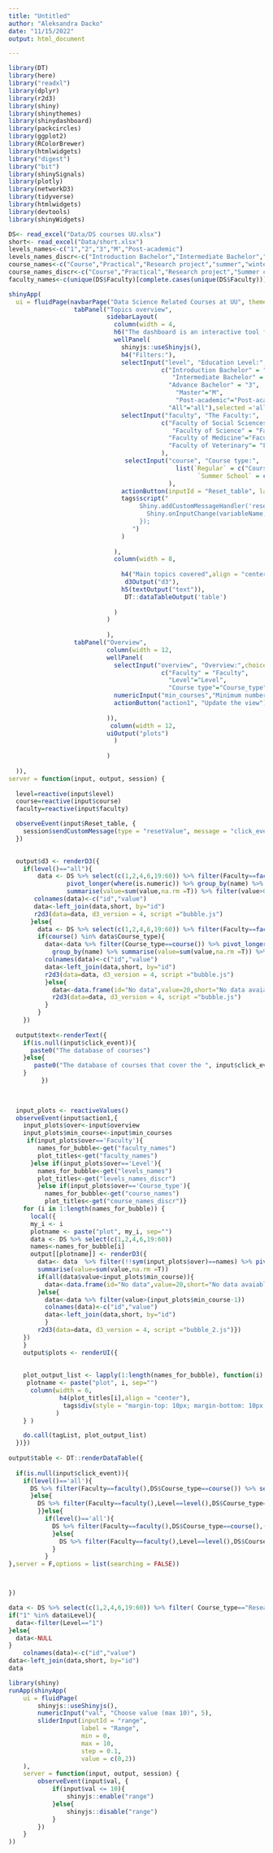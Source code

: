 ```yaml
---
title: "Untitled"
author: "Aleksandra Dacko"
date: "11/15/2022"
output: html_document

---
```


```r
library(DT)
library(here)
library("readxl")
library(dplyr)
library(r2d3)
library(shiny)
library(shinythemes)
library(shinydashboard)
library(packcircles)
library(ggplot2)
library(RColorBrewer)
library(htmlwidgets)
library("digest")
library("bit")
library(shinySignals)
library(plotly)
library(networkD3)
library(tidyverse)
library(htmlwidgets)
library(devtools)
library(shinyWidgets)
```


```r
DS<- read_excel("Data/DS courses UU.xlsx")
short<- read_excel("Data/short.xlsx")
levels_names<-c("1","2","3","M","Post-academic")
levels_names_discr<-c("Introduction Bachelor","Intermediate Bachelor","Advance Bachelor","Master","Post-academic")
course_names<-c("Course","Practical","Research project","summer","winter","online")
course_names_discr<-c("Course","Practical","Research project","Summer courses","Winter courses","Online")
faculty_names<-c(unique(DS$Faculty)[complete.cases(unique(DS$Faculty))])
```


```r

shinyApp(
  ui = fluidPage(navbarPage("Data Science Related Courses at UU", theme = shinytheme("paper"),
                  tabPanel("Topics overview",
                           sidebarLayout(
                             column(width = 4,
                             h6("The dashboard is an interactive tool for exploring Utrecht University's data science courses."),
                             wellPanel(
                               shinyjs::useShinyjs(),
                               h4("Filters:"), 
                               selectInput("level", "Education Level:",choices = 
                                          c("Introduction Bachelor" = "1",
                                             "Intermediate Bachelor" =  "2" ,
                                            "Advance Bachelor" = "3",
                                              "Master"="M",
                                              "Post-academic"="Post-academic",
                                            "All"="all"),selected ='all'),
                               selectInput("faculty", "The Faculty:",
                                          c("Faculty of Social Sciences" = "Faculty of Social Sciences",
                                             "Faculty of Science" = "Faculty of Science",
                                            "Faculty of Medicine"="Faculty of Medicine",
                                            "Faculty of Veterinary"= "Faculty of Veterinary Medicine")
                                          ),
                                selectInput("course", "Course type:",
                                              list(`Regular` = c("Course","Practical","Research project"),
                                                    `Summer School` = c("summer","winter","online"))
                                            ),
                               actionButton(inputId = "Reset_table", label = "Reset table"),
                               tags$script("
                                    Shiny.addCustomMessageHandler('resetValue', function(variableName) {
                                      Shiny.onInputChange(variableName, null);
                                    });
                                  ")
                               )
                               
                             ),
                             column(width = 8,
                                  
                               h4("Main topics covered",align = "center"),
                                d3Output("d3"),
                               h5(textOutput("text")),
                                DT::dataTableOutput('table')
                               
                             )
                           )
                             
                           ),
                  tabPanel("Overview",
                           column(width = 12,
                           wellPanel(
                             selectInput("overview", "Overview:",choices = 
                                          c("Faculty" = "Faculty",
                                            "Level"="Level",
                                            "Course type"="Course_type")),
                             numericInput("min_courses","Minimum number of courses: ",min = 1,max=120,value = 1),
                             actionButton("action1", "Update the view")
     
                           )),
                            column(width = 12,
                           uiOutput("plots")
                             )
                             
                           )
                 
  )),
server = function(input, output, session) { 
  
  level=reactive(input$level)
  course=reactive(input$course)
  faculty=reactive(input$faculty)

  observeEvent(input$Reset_table, {
    session$sendCustomMessage(type = "resetValue", message = "click_event")
  })
      

  output$d3 <- renderD3({
    if(level()=="all"){
        data <- DS %>% select(c(1,2,4,6,19:60)) %>% filter(Faculty==faculty(),Course_type==course()) %>%
                pivot_longer(where(is.numeric)) %>% group_by(name) %>% 
                summarise(value=sum(value,na.rm =T)) %>% filter(value>0)
       colnames(data)<-c("id","value")
       data<-left_join(data,short, by="id")
       r2d3(data=data, d3_version = 4, script ="bubble.js")
      }else{
        data <- DS %>% select(c(1,2,4,6,19:60)) %>% filter(Faculty==faculty(),Level==level())
        if(course() %in% data$Course_type){
          data<-data %>% filter(Course_type==course()) %>% pivot_longer(where(is.numeric)) %>%
            group_by(name) %>% summarise(value=sum(value,na.rm =T)) %>% filter(value>0)
          colnames(data)<-c("id","value")
          data<-left_join(data,short, by="id")
          r2d3(data=data, d3_version = 4, script ="bubble.js")
          }else{
            data<-data.frame(id="No data",value=20,short="No data avaiable")
            r2d3(data=data, d3_version = 4, script ="bubble.js")
          }
        }
    })
  
  output$text<-renderText({
    if(is.null(input$click_event)){
      paste0("The database of courses")
    }else{
       paste0("The database of courses that cover the ", input$click_event," topics")
    }
         })

  
    
  input_plots <- reactiveValues()
  observeEvent(input$action1,{
    input_plots$over<-input$overview
    input_plots$min_course<-input$min_courses
     if(input_plots$over=='Faculty'){
        names_for_bubble<-get("faculty_names")
        plot_titles<-get("faculty_names")
      }else if(input_plots$over=='Level'){
        names_for_bubble<-get("levels_names")
        plot_titles<-get("levels_names_discr")
        }else if(input_plots$over=='Course_type'){
          names_for_bubble<-get("course_names")
          plot_titles<-get("course_names_discr")}
    for (i in 1:length(names_for_bubble)) {
      local({
      my_i <- i
      plotname <- paste("plot", my_i, sep="")
      data <- DS %>% select(c(1,2,4,6,19:60))
      names<-names_for_bubble[i]
      output[[plotname]] <- renderD3({
        data<- data  %>% filter(!!sym(input_plots$over)==names) %>% pivot_longer(where(is.numeric)) %>% group_by(name) %>%
        summarise(value=sum(value,na.rm =T)) 
        if(all(data$value<input_plots$min_course)){
          data<-data.frame(id="No data",value=20,short="No data avaiable")
        }else{
          data<-data %>% filter(value>(input_plots$min_course-1))
          colnames(data)<-c("id","value")
          data<-left_join(data,short, by="id")
          }
        r2d3(data=data, d3_version = 4, script ="bubble_2.js")})
    })
    }
    output$plots <- renderUI({
      
     
    plot_output_list <- lapply(1:length(names_for_bubble), function(i) {
     plotname <- paste("plot", i, sep="")
      column(width = 6,
              h4(plot_titles[i],align = "center"),
               tags$div(style = "margin-top: 10px; margin-bottom: 10px;", d3Output(plotname))
             )
    } )

    do.call(tagList, plot_output_list)
  })})
    
output$table <- DT::renderDataTable({
  
  if(is.null(input$click_event)){
    if(level()=='all'){
      DS %>% filter(Faculty==faculty(),DS$Course_type==course()) %>% select(c(1,3,5,7,8,9,12))
      }else{
        DS %>% filter(Faculty==faculty(),Level==level(),DS$Course_type==course())%>%select(c(1,3,5,7,8,9,12))
        }}else{
          if(level()=='all'){
            DS %>% filter(Faculty==faculty(),DS$Course_type==course(),(!!sym(input$click_event))==1)%>% select(c(1,3,5,7,8,9,12))
            }else{
              DS %>% filter(Faculty==faculty(),Level==level(),DS$Course_type==course(),(!!sym(input$clik_event))==1)%>% select(c(1,3,5,7,8,9,12))
            }
          }
},server = F,options = list(searching = FALSE))



})
```

```r
data <- DS %>% select(c(1,2,4,6,19:60)) %>% filter( Course_type=="Research project") %>% pivot_longer(where(is.numeric)) %>% group_by(name) %>% summarise(value=sum(value,na.rm =T)) %>% filter(value>0) 
if("1" %in% data$Level){
  data<-filter(Level=="1")
}else{
  data<-NULL
}
    colnames(data)<-c("id","value")
data<-left_join(data,short, by="id")
data
```

```r
library(shiny)
runApp(shinyApp(
    ui = fluidPage(
        shinyjs::useShinyjs(),
        numericInput("val", "Choose value (max 10)", 5),
        sliderInput(inputId = "range",
                    label = "Range",
                    min = 0,
                    max = 10,
                    step = 0.1,
                    value = c(0,2))
    ),
    server = function(input, output, session) {
        observeEvent(input$val, {
            if(input$val <= 10){
                shinyjs::enable("range")
            }else{
                shinyjs::disable("range")
            }
        })
    }
))

```


